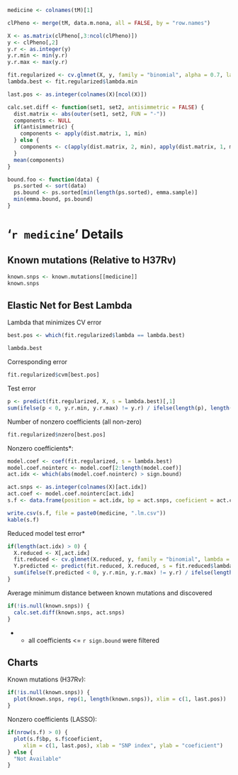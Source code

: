 ```r
medicine <- colnames(tM)[1]

clPheno <- merge(tM, data.m.nona, all = FALSE, by = "row.names")

X <- as.matrix(clPheno[,3:ncol(clPheno)])
y <- clPheno[,2]
y.r <- as.integer(y)
y.r.min <- min(y.r)
y.r.max <- max(y.r)

fit.regularized <- cv.glmnet(X, y, family = "binomial", alpha = 0.7, lambda = seq(1, 0, by = -0.02))
lambda.best <- fit.regularized$lambda.min

last.pos <- as.integer(colnames(X)[ncol(X)])

calc.set.diff <- function(set1, set2, antisimmetric = FALSE) {
  dist.matrix <- abs(outer(set1, set2, FUN = "-"))
  components <- NULL
  if(antisimmetric) {
    components <- apply(dist.matrix, 1, min)
  } else {
    components <- c(apply(dist.matrix, 2, min), apply(dist.matrix, 1, min))
  }
  mean(components)
}

bound.foo <- function(data) {
  ps.sorted <- sort(data)
  ps.bound <- ps.sorted[min(length(ps.sorted), emma.sample)]
  min(emma.bound, ps.bound)
}
```

# '`r medicine`' Details

## Known mutations (Relative to H37Rv)

```r
known.snps <- known.mutations[[medicine]]
known.snps
```

## Elastic Net for Best Lambda

Lambda that minimizes CV error

```r
best.pos <- which(fit.regularized$lambda == lambda.best)

lambda.best
```

Corresponding error

```r
fit.regularized$cvm[best.pos]
```

Test error

```r
p <- predict(fit.regularized, X, s = lambda.best)[,1]
sum(ifelse(p < 0, y.r.min, y.r.max) != y.r) / ifelse(length(p), length(p), 1)
```

Number of nonzero coefficients (all non-zero)

```r
fit.regularized$nzero[best.pos]
```

Nonzero coefficients*:

```r
model.coef <- coef(fit.regularized, s = lambda.best)
model.coef.nointerc <- model.coef[2:length(model.coef)]
act.idx <- which(abs(model.coef.nointerc) > sign.bound)

act.snps <- as.integer(colnames(X)[act.idx])
act.coef <- model.coef.nointerc[act.idx]
s.f <- data.frame(position = act.idx, bp = act.snps, coeficient = act.coef)

write.csv(s.f, file = paste0(medicine, ".lm.csv"))
kable(s.f)
```

Reduced model test error*

```r
if(length(act.idx) > 0) {
  X.reduced <- X[,act.idx]
  fit.reduced <- cv.glmnet(X.reduced, y, family = "binomial", lambda = seq(1, 0, by = -0.02))
  Y.predicted <- predict(fit.reduced, X.reduced, s = fit.reduced$lambda.min)
  sum(ifelse(Y.predicted < 0, y.r.min, y.r.max) != y.r) / ifelse(length(Y.predicted), length(Y.predicted), 1)
}
```

Average minimum distance between known mutations and discovered

```r
if(!is.null(known.snps)) {
  calc.set.diff(known.snps, act.snps)
}
```

* - all coefficients <= `r sign.bound` were filtered

## Charts

Known mutations (H37Rv):

```r
if(!is.null(known.snps)) {
  plot(known.snps, rep(1, length(known.snps)), xlim = c(1, last.pos))
}
```

Nonzero coefficients (LASSO):

```r
if(nrow(s.f) > 0) {
  plot(s.f$bp, s.f$coeficient, 
     xlim = c(1, last.pos), xlab = "SNP index", ylab = "coeficient")
} else {
  "Not Available"
}
```

